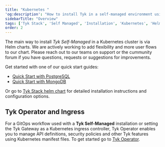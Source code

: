 ```yaml
---
title: "Kubernetes "
'og:description': "How to install Tyk in a self-managed environment using Kubernetes"
sidebarTitle: "Overview"
tags: ['Tyk Stack', 'Self Managed', 'Installation', 'Kubernetes', 'Helm Chart', 'Tyk Operator']
order: 2
---
```


The main way to install *Tyk Self-Managed* in a Kubernetes cluster is via Helm charts. 
We are actively working to add flexibility and more user flows to our chart. Please reach out
to our teams on support or the cummunity forum if you have questions, requests or suggestions for improvements.

Get started with one of our quick start guides:

- [Quick Start with PostgreSQL](/deployment-and-operations/tyk-self-managed/deployment-lifecycle/installations/kubernetes/tyk-helm-tyk-stack-postgresql)
- [Quick Start with MongoDB](/deployment-and-operations/tyk-self-managed/deployment-lifecycle/installations/kubernetes/tyk-helm-tyk-stack-mongodb)

Or go to [Tyk Stack helm chart](/product-stack/tyk-charts/tyk-stack-chart) for detailed installation instructions and configuration options.

## Tyk Operator and Ingress 
For a GitOps workflow used with a **Tyk Self-Managed** installation or setting the Tyk Gateway as a Kubernetes ingress controller, Tyk Operator enables you to manage API definitions, security policies and other Tyk features using Kubernetes manifest files.
To get started go to [Tyk Operator](/api-management/automations#automate-api-management-in-kubernetes-environments).
